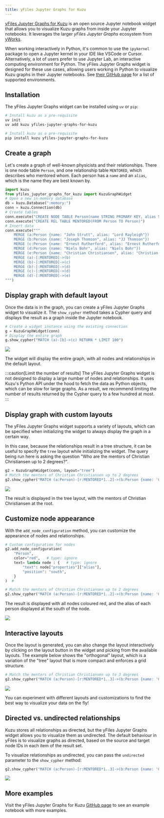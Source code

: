 ```yaml
---
title: yFiles Jupyter Graphs for Kuzu
---
```



[yFiles Jupyter Graphs for Kuzu](https://github.com/yWorks/yfiles-jupyter-graphs-for-kuzu) is an
open source Jupyter notebook widget that allows you to visualize Kuzu graphs from inside your Jupyter notebooks.
It leverages the larger *yFiles Jupyter Graphs* ecosystem from [yWorks](https://www.yworks.com/products/yfiles-graphs-for-jupyter).

When working interactively in Python, it's common to use the `ipykernel` package to open a Jupyter
kernel in your IDE like VSCode or Cursor. Alternatively, a lot of users prefer to use Jupyter Lab,
an interactive computing environment for Python. The yFiles Jupyter Graphs widget is designed for these
use cases, allowing users working in Python to visualize Kuzu graphs in their Jupyter notebooks. See
[their GitHub page](https://github.com/yWorks/yfiles-jupyter-graphs/tree/main?tab=readme-ov-file#supported-environments)
for a list of supported environments.

## Installation

The yFiles Jupyter Graphs widget can be installed using `uv` or `pip`:

<Tabs>
<TabItem label="uv">

```bash
# Install kuzu as a pre-requisite
uv init
uv add kuzu yfiles-jupyter-graphs-for-kuzu
```

</TabItem>
<TabItem label="pip">

```bash
# Install kuzu as a pre-requisite
pip install kuzu yfiles-jupyter-graphs-for-kuzu
```

</TabItem>
</Tabs>

## Create a graph

Let's create a graph of well-known physicists and their relationships. There is one node
table `Person`, and one relationship table `MENTORED`, which describes who mentored whom.
Each person has a `name` and an `alias`, which is the name they are best known by.

```py
import kuzu
from yfiles_jupyter_graphs_for_kuzu import KuzuGraphWidget
# Open a new in-memory database
db = kuzu.Database(":memory:")
conn = kuzu.Connection(db)
# Create tables
conn.execute("CREATE NODE TABLE Person(name STRING PRIMARY KEY, alias STRING)")
conn.execute("CREATE REL TABLE MENTORED(FROM Person TO Person)")
# Insert data
conn.execute("""
    MERGE (a:Person {name: "John Strutt", alias: "Lord Rayleigh"})
    MERGE (b:Person {name: "Joseph Thomson", alias: "JJ Thomson"})
    MERGE (c:Person {name: "Ernest Rutherford", alias: "Ernest Rutherford"})
    MERGE (d:Person {name: "Niels Bohr", alias: "Niels Bohr"})
    MERGE (e:Person {name: "Christian Christiansen", alias: "Christian Christiansen"})
    MERGE (a)-[:MENTORED]->(b)
    MERGE (b)-[:MENTORED]->(c)
    MERGE (b)-[:MENTORED]->(d)
    MERGE (c)-[:MENTORED]->(d)
    MERGE (d)-[:MENTORED]->(e)
""")
```

## Display graph with default layout

Once the data is in the graph, you can create a yFiles Jupyter Graphs widget to visualize it.
The `show_cypher` method takes a Cypher query and displays the result as a graph inside the Jupyter
notebook.

```py
# Create a widget instance using the existing connection
g = KuzuGraphWidget(conn)
# Display the entire graph
g.show_cypher("MATCH (a)-[b]->(c) RETURN * LIMIT 100")
```
<img src="/img/visualization/yfiles/yfiles-1.png"/>

The widget will display the entire graph, with all nodes and relationships in the default layout.

:::caution[Limit the number of results]
The yFiles Jupyter Graphs widget is not designed to display a large number of nodes and relationships.
It uses Kuzu's Python API under the hood to fetch the data as Python objects, which can be slow for
large graphs. As a result, we recommend limiting the number of results returned by the Cypher query
to a few hundred at most.
:::

## Display graph with custom layouts

The yFiles Jupyter Graphs widget supports a variety of layouts, which can be specified when
initializing the widget to always display the graph in a certain way.

In this case, because the relationships result in a tree structure, it can be useful to specify the
`tree` layout while initializing the widget. The query being run here is asking the question "Who are
the mentors of Christian Christiansen up to 2 degrees?".

```py
g2 = KuzuGraphWidget(conn, layout="tree")
# Match the mentors of Christian Christiansen up to 2 degrees
g2.show_cypher("MATCH (a:Person)-[r:MENTORED*1..2]->(b:Person {name: 'Christian Christiansen'}) RETURN *")
```
<img src="/img/visualization/yfiles/yfiles-2.png"/>

The result is displayed in the tree layout, with the mentors of Christian Christiansen at the root.

## Customize node appearance

With the `add_node_configuration` method, you can customize the appearance of nodes and relationships.

```py
# Custom configuration for nodes
g2.add_node_configuration(
    "Person",
    color="red",   # type: ignore
    text= lambda node : {   # type: ignore
        "text": node["properties"]["alias"],
        "position": "south",
    }
)  #

# Match the mentors of Christian Christiansen up to 2 degrees
g2.show_cypher("MATCH (a:Person)-[r:MENTORED*1..2]->(b:Person {name: 'Christian Christiansen'}) RETURN *")
```

The result is displayed with all nodes coloured red, and the alias of each person displayed at the
south of the node.

<img src="/img/visualization/yfiles/yfiles-3.png"/>

## Interactive layouts

Once the layout is generated, you can also change the layout interactively by clicking on the
layout button in the widget and picking from the available layouts. The example below shows the
"orthogonal" layout, which is a variation of the "tree" layout that is more compact and enforces
a grid structure.

```py
# Match the mentors of Christian Christiansen up to 3 degrees
g2.show_cypher("MATCH (a:Person)-[r:MENTORED*1..3]->(b:Person {name: 'Christian Christiansen'}) RETURN *")
```

<img src="/img/visualization/yfiles/yfiles-4.png"/>

You can experiment with different layouts and customizations to find the best way to visualize your
data on the fly!

## Directed vs. undirected relationships

Kuzu stores all relationships as directed, but the yFiles Jupyter Graphs widget allows you to
visualize them as undirected. The default behaviour in yFiles is to visualize graphs as directed,
based on the source and target node IDs in each item of the result set.

To visualize relationships as undirected, you can pass the `undirected` parameter to the `show_cypher` method:

```py
g2.show_cypher("MATCH (a:Person)-[r:MENTORED*1..3]->(b:Person {name: 'Christian Christiansen'}) RETURN *", undirected=True)
```

<img src="/img/visualization/yfiles/yfiles-5.png"/>

## More examples

Visit the yFiles Jupyter Graphs for Kuzu [GitHub page](https://github.com/yWorks/yfiles-jupyter-graphs-for-kuzu)
to see an example notebook with more examples.

